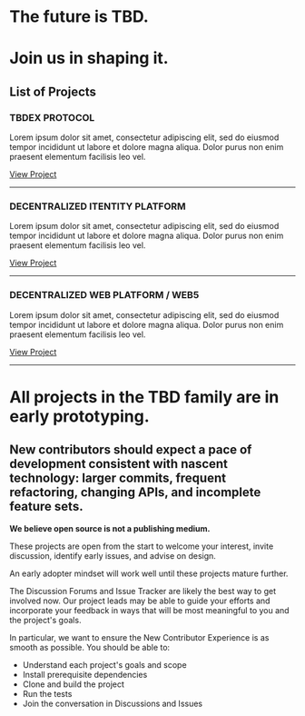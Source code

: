 <div class="prose prose-pink">

# The future is TBD.

# Join us in shaping it.

## List of Projects

### TBDEX PROTOCOL

Lorem ipsum dolor sit amet, consectetur adipiscing elit, sed do eiusmod tempor incididunt ut labore et dolore magna aliqua. Dolor purus non enim praesent elementum facilisis leo vel.

[View Project](/projects/tbdex)

---

### DECENTRALIZED ITENTITY PLATFORM

Lorem ipsum dolor sit amet, consectetur adipiscing elit, sed do eiusmod tempor incididunt ut labore et dolore magna aliqua. Dolor purus non enim praesent elementum facilisis leo vel.

[View Project](/projects/decentralized-identity)

---

### DECENTRALIZED WEB PLATFORM / WEB5

Lorem ipsum dolor sit amet, consectetur adipiscing elit, sed do eiusmod tempor incididunt ut labore et dolore magna aliqua. Dolor purus non enim praesent elementum facilisis leo vel.

[View Project](/projects/decentralized-web)

---

# All projects in the TBD family are in early prototyping.

## New contributors should expect a pace of development consistent with nascent technology: larger commits, frequent refactoring, changing APIs, and incomplete feature sets.

**We believe open source is not a publishing medium.**

These projects are open from the start to welcome your interest, invite discussion, identify early issues, and advise on design.

An early adopter mindset will work well until these projects mature further.

The Discussion Forums and Issue Tracker are likely the best way to get involved now. Our project leads may be able to guide your efforts and incorporate your feedback in ways that will be most meaningful to you and the project's goals.

In particular, we want to ensure the New Contributor Experience is as smooth as possible. You should be able to:

- Understand each project's goals and scope
- Install prerequisite dependencies
- Clone and build the project
- Run the tests
- Join the conversation in Discussions and Issues

</div>
